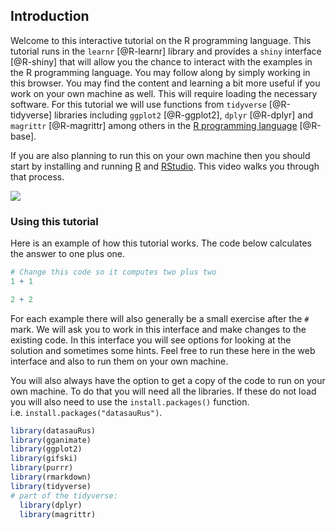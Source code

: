 ## Introduction

Welcome to this interactive tutorial on the R programming language. This tutorial runs in the `learnr` [@R-learnr] library and provides a `shiny` interface [@R-shiny] that will allow you the chance to interact with the examples in the R programming language. You may follow along by simply working in this browser. You may find the content and learning a bit more useful if you work on your own machine as well. This will require loading the necessary software. For this tutorial we will use functions from `tidyverse` [@R-tidyverse] libraries including `ggplot2` [@R-ggplot2], `dplyr` [@R-dplyr] and `magrittr` [@R-magrittr] among others in the [R programming language](https://www.r-project.org/) [@R-base].

If you are also planning to run this on your own machine then you should start by installing and running [R](https://www.r-project.org/) and [RStudio](https://rstudio.com/). This video walks you through that process. 

![](https://youtu.be/WT3tKlzCZgo)

### Using this tutorial

Here is an example of how this tutorial works. The code below calculates the answer to one plus one. 

```r
# Change this code so it computes two plus two
1 + 1
```

```r
2 + 2
```

For each example there will also generally be a small exercise after the `#` mark. We will ask you to work in this interface and make changes to the existing code. In this interface you will see options for looking at the solution and sometimes some hints. Feel free to run these here in the web interface and also to run them on your own machine. 

You will also always have the option to get a copy of the code to run on your own machine. To do that you will need all the libraries. If these do not load you will also need to use the `install.packages()` function. i.e. `install.packages("datasauRus")`.

```r
library(datasauRus)
library(gganimate)
library(ggplot2)
library(gifski)
library(purrr)
library(rmarkdown)
library(tidyverse)
# part of the tidyverse:
  library(dplyr)
  library(magrittr)
```  
  
